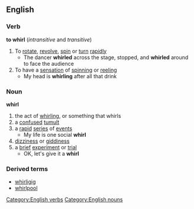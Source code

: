==English==
===Verb===
'''to whirl'''  (''intransitive'' and ''transitive'')
#To [[rotate]], [[revolve]], [[spin]] or [[turn]] [[rapidly]]
#* The dancer '''whirled''' across the stage, stopped, and '''whirled''' around to face the audience
#To have a [[sensation]] of [[spinning]] or [[reeling]]
#* My head is '''whirling''' after all that drink
===Noun===
'''whirl'''
#the act of [[whirling]], or something that whirls
#a [[confused]] [[tumult]]
#a [[rapid]] [[series]] of [[event]]s
#* My life is one social '''whirl'''
#[[dizziness]] or [[giddiness]]
#a [[brief]] [[experiment]] or [[trial]]
#* OK, let's give it a '''whirl'''
===Derived terms===
*[[whirligig]]
*[[whirlpool]]
[[Category:English verbs]]
[[Category:English nouns]]